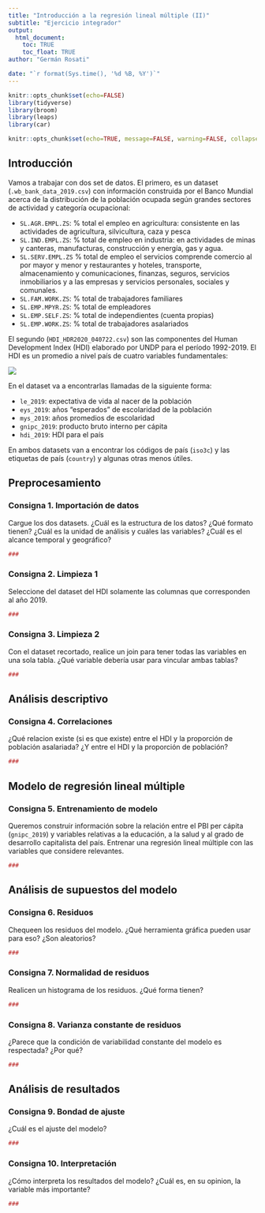 ```yaml
---
title: "Introducción a la regresión lineal múltiple (II)"
subtitle: "Ejercicio integrador"
output: 
  html_document:
    toc: TRUE
    toc_float: TRUE
author: "Germán Rosati"

date: "`r format(Sys.time(), '%d %B, %Y')`"
---
```


```r
knitr::opts_chunk$set(echo=FALSE)
library(tidyverse)
library(broom)
library(leaps)
library(car)
```

```r
knitr::opts_chunk$set(echo=TRUE, message=FALSE, warning=FALSE, collapse=TRUE, highlight=TRUE, paged.print=FALSE, prompt=TRUE, strip.white=FALSE, tidy = TRUE)
```

## Introducción
Vamos a trabajar con dos set de datos. El primero, es un dataset (`.wb_bank_data_2019.csv`) con información construida por el Banco Mundial acerca de la distribución de la población ocupada según grandes sectores de actividad y categoría ocupacional:

- `SL.AGR.EMPL.ZS`: % total el empleo en agricultura: consistente en las actividades de agricultura, silvicultura, caza y pesca  
- `SL.IND.EMPL.ZS`: % total de empleo en industria:  en actividades de minas y canteras, manufacturas, construcción y energía, gas y agua.
- `SL.SERV.EMPL.ZS` % total de empleo el servicios comprende comercio al por mayor y menor y restaurantes y hoteles, transporte, almacenamiento y comunicaciones, finanzas, seguros, servicios inmobiliarios y a las empresas y servicios personales, sociales y comunales.
- `SL.FAM.WORK.ZS`: % total de trabajadores familiares
- `SL.EMP.MPYR.ZS`: % total de empleadores  
- `SL.EMP.SELF.ZS`: % total de independientes (cuenta propias)
- `SL.EMP.WORK.ZS`: % total de trabajadores asalariados


El segundo (`HDI_HDR2020_040722.csv`) son las componentes del Human Development Index (HDI) elaborado por UNDP para el período 1992-2019. El HDI es un promedio a nivel país de cuatro variables fundamentales:

![](./imgs/hdiRoadMap.png)

En el dataset va a encontrarlas llamadas de la siguiente forma:

- `le_2019`: expectativa de vida al nacer de la población
- `eys_2019`: años "esperados" de escolaridad de la población
- `mys_2019`: años promedios de escolaridad
- `gnipc_2019`: producto bruto interno per cápita
- `hdi_2019`: HDI para el país

En ambos datasets van a encontrar los códigos de país (`iso3c`) y las etiquetas de país (`country`) y algunas otras menos útiles.

## Preprocesamiento
### Consigna 1. Importación de datos
Cargue los dos datasets. ¿Cuál es la estructura de los datos? ¿Qué formato tienen? ¿Cuál es la unidad de análisis y cuáles las variables? ¿Cuál es el alcance temporal y geográfico?
```r
###
```

### Consigna 2. Limpieza 1
Seleccione del dataset del HDI solamente las columnas que corresponden al año 2019.
```r
###
```

### Consigna 3. Limpieza 2
Con el dataset recortado, realice un join para tener todas las variables en una sola tabla. ¿Qué variable debería usar para vincular ambas tablas?
```r
###
```


## Análisis descriptivo
### Consigna 4. Correlaciones
¿Qué relacion existe (si es que existe) entre el HDI y la proporción de población asalariada? ¿Y entre el HDI y la proporción de población?
```r
###
```


## Modelo de regresión lineal múltiple
### Consigna 5. Entrenamiento de modelo
Queremos construir información sobre la relación entre el PBI per cápita (`gnipc_2019`) y variables relativas a la educación, a la salud y al grado de desarrollo capitalista del país. Entrenar una regresión lineal múltiple con las variables que considere relevantes. 
```r
###
```


## Análisis de supuestos del modelo
### Consigna 6. Residuos
Chequeen los residuos del modelo. ¿Qué herramienta gráfica pueden usar para eso? ¿Son aleatorios?
```r
###
```

### Consigna 7. Normalidad de residuos
Realicen un histograma de los residuos. ¿Qué forma tienen?
```r
###
```

### Consigna 8. Varianza constante de residuos
¿Parece que la condición de variabilidad constante del modelo es respectada? ¿Por qué?
```r
###
```

## Análisis de resultados
### Consigna 9. Bondad de ajuste
¿Cuál es el ajuste del modelo?
```r
###
```

### Consigna 10. Interpretación
¿Cómo interpreta los resultados del modelo? ¿Cuál es, en su opinion, la variable más importante? 
```r
###
```

